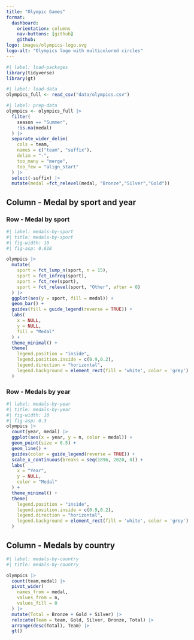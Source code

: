 ```yaml
---
title: "Olympic Games"
format: 
  dashboard: 
    orientation: columns
    nav-buttons: [github] 
    github: 
logo: images/olympics-logo.svg
logo-alt: "Olympics logo with multicolored circles"
---
```


```r
#| label: load-packages
library(tidyverse)
library(gt)
```

```r
#| label: load-data
olympics_full <- read_csv("data/olympics.csv")
```

```r
#| label: prep-data
olympics <- olympics_full |>
  filter(
    season == "Summer",
    !is.na(medal)
  ) |>
  separate_wider_delim(
    cols = team,
    names = c("team", "suffix"),
    delim = "-",
    too_many = "merge",
    too_few = "align_start"
  ) |>
  select(-suffix) |>
  mutate(medal =fct_relevel(medal, "Bronze","Silver","Gold"))
```

## Column - Medal by sport and year

### Row - Medal by sport {height=60%}
```r
#| label: medals-by-sport
#| title: medals-by-sport
#| fig-width: 10
#| fig-asp: 0.618

olympics |>
  mutate(
    sport = fct_lump_n(sport, n = 15),
    sport = fct_infreq(sport),
    sport = fct_rev(sport),
    sport = fct_relevel(sport, "Other", after = 0)
  ) |>
  ggplot(aes(y = sport, fill = medal)) +
  geom_bar() +
  guides(fill = guide_legend(reverse = TRUE)) +
  labs(
    x = NULL,
    y = NULL,
    fill = "Medal"
  ) +
  theme_minimal() +
  theme(
    legend.position = "inside",
    legend.position.inside = c(0.9,0.2),
    legend.direction = "horizontal",
    legend.background = element_rect(fill = 'white', color = 'grey')
  )
```

### Row - Medals by year{height=40%}

```r
#| label: medals-by-year
#| title: medals-by-year
#| fig-width: 10
#| fig-asp: 0.3
olympics |>
  count(year, medal) |>
  ggplot(aes(x = year, y = n, color = medal)) +
  geom_point(size = 0.5) +
  geom_line() +
  guides(color = guide_legend(reverse = TRUE)) +
  scale_x_continuous(breaks = seq(1896, 2020, 8)) +
  labs(
    x = "Year",
    y = NULL,
    color = "Medal"
  ) +
  theme_minimal() +
  theme(
    legend.position = "inside",
    legend.position.inside = c(0.9,0.2),
    legend.direction = "horizontal",
    legend.background = element_rect(fill = 'white', color = 'grey')
  )
```

## Column - Medals by country

```r
#| label: medals-by-country
#| title: medals-by-country

olympics |>
  count(team,medal) |>
  pivot_wider(
    names_from = medal,
    values_from = n,
    values_fill = 0
  ) |>
  mutate(Total = Bronze + Gold + Silver) |>
  relocate(Team = team, Gold, Silver, Bronze, Total) |>
  arrange(desc(Total), Team) |>
  gt()
```









